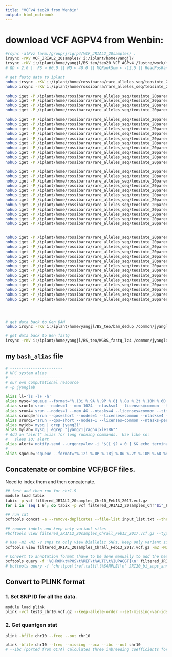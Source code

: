 ```yaml
---
title: "VCFv4 teo20 from Wenbin"
output: html_notebook
---
```


# download VCF AGPV4 from Wenbin:

```bash
#rsync -alPvz farm:/group/jrigrp4/VCF_JRIAL2_20samples/ .
irsync -rKV VCF_JRIAL2_20samples/ i:/iplant/home/yangjl/
irsync -rKV i:/iplant/home/yangjl/BS_teo/teo20_VCF_AGPv4 /lustre/work/jyanglab/jyang21/hugedata/teo20_VCF_AGPv4/
# QD < 2.0 || FS > 60.0 || MQ < 40.0 || MQRankSum < -12.5 || ReadPosRankSum < -8.0

# get fastq data to iplant
nohup irsync -rKV i:/iplant/home/rossibarra/rare_alleles_seq/teosinte_20parents/JRIAL2/JRIAL2_fastq/JRIAL2-7_R1.fastq.gz /common/jyanglab/shared/dbcenter/teosinte_20parents/ & 
nohup irsync -rKV i:/iplant/home/rossibarra/rare_alleles_seq/teosinte_20parents/JRIAL2/JRIAL2_fastq/JRIAL2-7_R2.fastq.gz /common/jyanglab/shared/dbcenter/teosinte_20parents/ &

nohup iget -P /iplant/home/rossibarra/rare_alleles_seq/teosinte_20parents/JRIAL2/JRIAL2_fastq/JRIAL2-7_R1.fastq.gz & 
nohup iget -P /iplant/home/rossibarra/rare_alleles_seq/teosinte_20parents/JRIAL2/JRIAL2_fastq/JRIAL2-7_R2.fastq.gz & 
nohup iget -P /iplant/home/rossibarra/rare_alleles_seq/teosinte_20parents/JRIAL2/JRIAL2_fastq/JRIAL2-8_R1.fastq.gz & 
nohup iget -P /iplant/home/rossibarra/rare_alleles_seq/teosinte_20parents/JRIAL2/JRIAL2_fastq/JRIAL2-8_R2.fastq.gz & 

nohup iget -P /iplant/home/rossibarra/rare_alleles_seq/teosinte_20parents/JRIAL2/JRIAL2_fastq/JRIAL2-1_R1.fastq.gz & 
nohup iget -P /iplant/home/rossibarra/rare_alleles_seq/teosinte_20parents/JRIAL2/JRIAL2_fastq/JRIAL2-1_R2.fastq.gz & 
nohup iget -P /iplant/home/rossibarra/rare_alleles_seq/teosinte_20parents/JRIAL2/JRIAL2_fastq/JRIAL2-2_R1.fastq.gz & 
nohup iget -P /iplant/home/rossibarra/rare_alleles_seq/teosinte_20parents/JRIAL2/JRIAL2_fastq/JRIAL2-2_R2.fastq.gz & 
nohup iget -P /iplant/home/rossibarra/rare_alleles_seq/teosinte_20parents/JRIAL2/JRIAL2_fastq/JRIAL2-3_R1.fastq.gz & 
nohup iget -P /iplant/home/rossibarra/rare_alleles_seq/teosinte_20parents/JRIAL2/JRIAL2_fastq/JRIAL2-3_R2.fastq.gz & 
nohup iget -P /iplant/home/rossibarra/rare_alleles_seq/teosinte_20parents/JRIAL2/JRIAL2_fastq/JRIAL2-4_R1.fastq.gz & 
nohup iget -P /iplant/home/rossibarra/rare_alleles_seq/teosinte_20parents/JRIAL2/JRIAL2_fastq/JRIAL2-4_R2.fastq.gz & 
nohup iget -P /iplant/home/rossibarra/rare_alleles_seq/teosinte_20parents/JRIAL2/JRIAL2_fastq/JRIAL2-5_R1.fastq.gz & 
nohup iget -P /iplant/home/rossibarra/rare_alleles_seq/teosinte_20parents/JRIAL2/JRIAL2_fastq/JRIAL2-5_R2.fastq.gz & 

nohup iget -P /iplant/home/rossibarra/rare_alleles_seq/teosinte_20parents/JRIAL2/JRIAL2_fastq/JRIAL2-6_R1.fastq.gz & 
nohup iget -P /iplant/home/rossibarra/rare_alleles_seq/teosinte_20parents/JRIAL2/JRIAL2_fastq/JRIAL2-6_R2.fastq.gz & 
nohup iget -P /iplant/home/rossibarra/rare_alleles_seq/teosinte_20parents/JRIAL2/JRIAL2_fastq/JRIAL2-9_R1.fastq.gz & 
nohup iget -P /iplant/home/rossibarra/rare_alleles_seq/teosinte_20parents/JRIAL2/JRIAL2_fastq/JRIAL2-9_R2.fastq.gz & 
nohup iget -P /iplant/home/rossibarra/rare_alleles_seq/teosinte_20parents/JRIAL2/JRIAL2_fastq/JRIAL2-10_R1.fastq.gz & 
nohup iget -P /iplant/home/rossibarra/rare_alleles_seq/teosinte_20parents/JRIAL2/JRIAL2_fastq/JRIAL2-10_R2.fastq.gz & 
nohup iget -P /iplant/home/rossibarra/rare_alleles_seq/teosinte_20parents/JRIAL2/JRIAL2_fastq/JRIAL2-11_R1.fastq.gz & 
nohup iget -P /iplant/home/rossibarra/rare_alleles_seq/teosinte_20parents/JRIAL2/JRIAL2_fastq/JRIAL2-11_R2.fastq.gz & 
nohup iget -P /iplant/home/rossibarra/rare_alleles_seq/teosinte_20parents/JRIAL2/JRIAL2_fastq/JRIAL2-12_R1.fastq.gz & 
nohup iget -P /iplant/home/rossibarra/rare_alleles_seq/teosinte_20parents/JRIAL2/JRIAL2_fastq/JRIAL2-12_R2.fastq.gz & 
nohup iget -P /iplant/home/rossibarra/rare_alleles_seq/teosinte_20parents/JRIAL2/JRIAL2_fastq/JRIAL2-13_R1.fastq.gz & 
nohup iget -P /iplant/home/rossibarra/rare_alleles_seq/teosinte_20parents/JRIAL2/JRIAL2_fastq/JRIAL2-13_R2.fastq.gz & 


nohup iget -P /iplant/home/rossibarra/rare_alleles_seq/teosinte_20parents/JRIAL2/JRIAL2_fastq/JRIAL2-14_R1.fastq.gz & 
nohup iget -P /iplant/home/rossibarra/rare_alleles_seq/teosinte_20parents/JRIAL2/JRIAL2_fastq/JRIAL2-14_R2.fastq.gz & 
nohup iget -P /iplant/home/rossibarra/rare_alleles_seq/teosinte_20parents/JRIAL2/JRIAL2_fastq/JRIAL2-15_R1.fastq.gz & 
nohup iget -P /iplant/home/rossibarra/rare_alleles_seq/teosinte_20parents/JRIAL2/JRIAL2_fastq/JRIAL2-15_R2.fastq.gz & 
nohup iget -P /iplant/home/rossibarra/rare_alleles_seq/teosinte_20parents/JRIAL2/JRIAL2_fastq/JRIAL2-16_R1.fastq.gz & 
nohup iget -P /iplant/home/rossibarra/rare_alleles_seq/teosinte_20parents/JRIAL2/JRIAL2_fastq/JRIAL2-16_R2.fastq.gz & 
nohup iget -P /iplant/home/rossibarra/rare_alleles_seq/teosinte_20parents/JRIAL2/JRIAL2_fastq/JRIAL2-17_R1.fastq.gz & 
nohup iget -P /iplant/home/rossibarra/rare_alleles_seq/teosinte_20parents/JRIAL2/JRIAL2_fastq/JRIAL2-17_R2.fastq.gz & 
nohup iget -P /iplant/home/rossibarra/rare_alleles_seq/teosinte_20parents/JRIAL2/JRIAL2_fastq/JRIAL2-18_R1.fastq.gz & 
nohup iget -P /iplant/home/rossibarra/rare_alleles_seq/teosinte_20parents/JRIAL2/JRIAL2_fastq/JRIAL2-18_R2.fastq.gz & 
nohup iget -P /iplant/home/rossibarra/rare_alleles_seq/teosinte_20parents/JRIAL2/JRIAL2_fastq/JRIAL2-19_R1.fastq.gz & 
nohup iget -P /iplant/home/rossibarra/rare_alleles_seq/teosinte_20parents/JRIAL2/JRIAL2_fastq/JRIAL2-19_R2.fastq.gz & 
nohup iget -P /iplant/home/rossibarra/rare_alleles_seq/teosinte_20parents/JRIAL2/JRIAL2_fastq/JRIAL2-20_R1.fastq.gz & 
nohup iget -P /iplant/home/rossibarra/rare_alleles_seq/teosinte_20parents/JRIAL2/JRIAL2_fastq/JRIAL2-20_R2.fastq.gz & 




# get data back to Gen BAM
nohup irsync -rKV i:/iplant/home/yangjl/BS_teo/bam_dedup /common/jyanglab/shared/dbcenter/BS_teo/bam_dedup/ & 

# get data back to Gen fastq
irsync -rKV i:/iplant/home/yangjl/BS_teo/WGBS_fastq_lz4 /common/jyanglab/shared/dbcenter/BS_teo/WGBS_fastq

```


## my `bash_alias` file

```bash
# -----------------------
# HPC system alias
# ----------------------
# our own computational resource 
# -p jyanglab

alias ll='ls -lF -h'
alias mysq='squeue --format="%.18i %.9A %.9P %.8j %.8u %.2t %.10M %.6D %R %.9m"'
alias srun1='srun --nodes=1 --mem 1024 --ntasks=1 --licenses=common --time=8:00:00 --pty bash'
alias srun4='srun --nodes=1 --mem 4G --ntasks=4 --licenses=common --time=8:00:00 --pty bash'
alias srunq4='srun --qos=short --nodes=1 --licenses=common --ntasks=4 --mem 32G --time 6:00:00 --pty bash'
alias srunq1="srun --qos=short --nodes=1 --licenses=common --ntasks-per-node=1 --mem-per-cpu=1024 --time 6:00:00 --pty $SHELL"
alias myjob='mysq | grep jyang21'
alias mylab='mysq | egrep "jyang21|raghu|xie186"'
# Add an "alert" alias for long running commands.  Use like so:
#   sleep 10; alert
alias alert='notify-send --urgency=low -i "$([ $? = 0 ] && echo terminal || echo error)" "$(history|tail -n1|sed -e '\''s/^\s*[0-9]\+\s*//;s/[;&|]\s*alert$//'\'')"'
#
alias squeue='squeue --format="%.12i %.0P %.18j %.8u %.2t %.10M %.6D %R %C"'

```


## Concatenate or combine VCF/BCF files.

Need to index them and then concatenate.

```bash
## test and then run for chr1-9
module load tabix
tabix -p vcf filtered_JRIAL2_20samples_Chr10_Feb13_2017.vcf.gz
for i in `seq 1 9`; do tabix -p vcf filtered_JRIAL2_20samples_Chr"$i"_Feb13_2017.vcf.gz; done

## run cat
bcftools concat -a --remove-duplicates --file-list input_list.txt --threads 10 --output-type z -o filtered_JRIAL2_20samples_Chrall_Feb13_2017.vcf.gz

## remove indels and keep only variant sites
#bcftools view filtered_JRIAL2_20samples_Chrall_Feb13_2017.vcf.gz --types snps --min-ac 1 --threads 10 --output-type z -o filtered_JRIAL_20samples_Chrall_03202018_snps.vcf.gz.gz

# Use -m2 -M2 -v snps to only view biallelic SNPs. keep only variant sites using --min-ac
bcftools view filtered_JRIAL_20samples_Chrall_Feb13_2017.vcf.gz -m2 -M2 -v snps --min-ac 1 -Oz -o filtered_JRIAL_20samples_Chrall_03202018_bisnps.vcf.gz

# Convert to annotation format (have to be done manually to add the header)
bcftools query -f '%CHROM\t%POS\t%REF\t%ALT[\t%IUPACGT]\n' filtered_JRIAL_20samples_Chrall_03202018_bisnps.vcf.gz > JRI20_bisnps_annot.txt
# bcftools query -f 'chr\tpos\tref\talt[\t%SAMPLE]\n' JRI20_bi_snps_annot.vcf.gz > JRI20_bi_snps_annot.header

```


## Convert to PLINK format

### 1. Set SNP ID for all the data.
```bash
module load plink
plink -vcf test3_chr10.vcf.gz --keep-allele-order --set-missing-var-ids @_#_\$1_\$2 --make-bed --out chr10
```


### 2. Get quantgen stat

```bash
plink -bfile chr10 --freq --out chr10  

plink -bfile chr10 --freq --missing --pca --ibc --out chr10  
# --ibc (ported from GCTA) calculates three inbreeding coefficients for each sample
```
